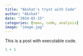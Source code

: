 ```yaml
---
title: "Akshat's tryst with Code"
author: "Akshat"
date: "2024-02-15"
categories: [news, code, analysis]
image: "image.jpg"
---
```


This is a post with executable code.

```r
1 + 1
```
